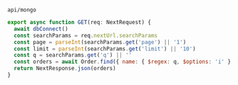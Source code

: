 <br />

`api/mongo`
```js
export async function GET(req: NextRequest) {
  await dbConnect()
  const searchParams = req.nextUrl.searchParams
  const page = parseInt(searchParams.get('page') || '1')
  const limit = parseInt(searchParams.get('limit') || '10')
  const q = searchParams.get('q') || ''
  const orders = await Order.find({ name: { $regex: q, $options: 'i' } }).sort({ createdAt: -1 }).skip((page - 1) * limit).limit(limit)
  return NextResponse.json(orders)
}
```